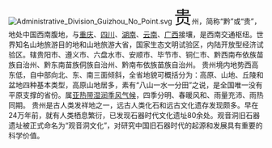 [[File:Administrative_Division_Guizhou_No_Point.svg|left]]
<span style="font-size: 35px;">贵</span>州，简称“黔”或“贵”，地处中国西南腹地，与[[重庆|重庆]]、[[四川|四川]]、[[湖南|湖南]]、[[云南|云南]]、[[广西|广西]]接壤，是西南交通枢纽。世界知名山地旅游目的地和山地旅游大省，国家生态文明试验区，内陆开放型经济试验区。辖贵阳市、遵义市、六盘水市、安顺市、毕节市、铜仁市、黔西南布依族苗族自治州、黔东南苗族侗族自治州、黔南布依族苗族自治州。
贵州境内地势西高东低，自中部向北、东、南三面倾斜，全省地貌可概括分为：高原、山地、丘陵和盆地四种基本类型，高原山地居多，素有“八山一水一分田”之说，是全国唯一没有平原支撑的省份。属[[亚热带湿润季风气候|亚热带湿润季风气候]]，四季分明、春暖风和、雨量充沛、雨热同期。
贵州是古人类发祥地之一，远古人类化石和远古文化遗存发现颇多。早在24万年前，就有人类栖息繁衍，已发现石器时代文化遗址80余处。观音洞旧石器遗址被正式命名为“观音洞文化”，对研究中国旧石器时代的起源和发展具有重要的科学价值。